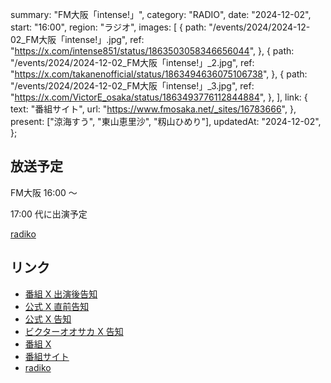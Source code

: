   summary: "FM大阪「intense!」",
  category: "RADIO",
  date: "2024-12-02",
  start: "16:00",
  region: "ラジオ",
  images: [
    {
      path: "/events/2024/2024-12-02_FM大阪「intense!」.jpg",
      ref: "https://x.com/intense851/status/1863503058346656044",
    },
    {
      path: "/events/2024/2024-12-02_FM大阪「intense!」_2.jpg",
      ref: "https://x.com/takanenofficial/status/1863494636075106738",
    },
    {
      path: "/events/2024/2024-12-02_FM大阪「intense!」_3.jpg",
      ref: "https://x.com/VictorE_osaka/status/1863493776112844884",
    },
  ],
  link: {
    text: "番組サイト",
    url: "https://www.fmosaka.net/_sites/16783666",
  },
  present: ["涼海すう", "東山恵里沙", "籾山ひめり"],
  updatedAt: "2024-12-02",
};

## 放送予定

FM大阪 16:00 〜

17:00 代に出演予定

[radiko](https://radiko.jp/#!/live/FMO)

## リンク

- [番組 X 出演後告知](https://x.com/intense851/status/1863503058346656044)
- [公式 X 直前告知](https://x.com/takanenofficial/status/1863494636075106738)
- [公式 X 告知](https://x.com/takanenofficial/status/1862806277732106562)
- [ビクターオオサカ X 告知](https://x.com/VictorE_osaka/status/1863493776112844884)
- [番組 X](https://x.com/intense851)
- [番組サイト](https://www.fmosaka.net/_sites/16783666)
- [radiko](https://radiko.jp/#!/live/FMO)
